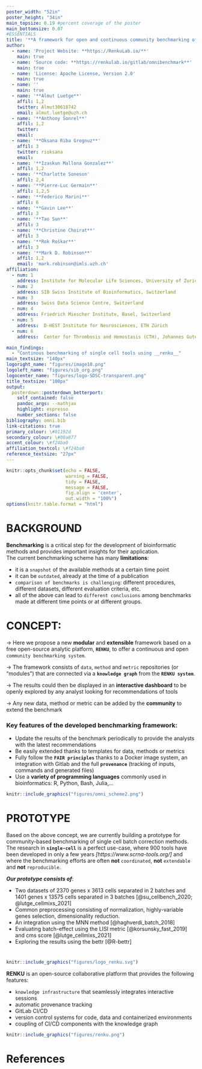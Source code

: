 ```yaml
---
poster_width: "52in"
poster_height: "34in"
main_topsize: 0.19 #percent coverage of the poster
main_bottomsize: 0.07
#ESSENTIALS
title: '**A framework for open and continuous community benchmarking of bioinformatic tools**'
author:
  - name: 'Project Website: **https://RenkuLab.io/**'
    main: true
  - name: 'Source code: **https://renkulab.io/gitlab/omnibenchmark**'
    main: true
  - name: 'License: Apache License, Version 2.0'
    main: true
  - name: ''
    main: true
  - name: '**Almut Luetge**'
    affil: 1,2
    twitter: Almut30618742 
    email: almut.luetge@uzh.ch
  - name: '**Anthony Sonrel**'
    affil: 1,2
    twitter:  
    email: 
  - name: '**Oksana Riba Grognuz**'
    affil: 3
    twitter: rioksana
    email: 
  - name: '**Izaskun Mallona Gonzalez**'
    affil: 1,2
  - name: '**Charlotte Soneson'
    affil: 2,4
  - name: '**Pierre-Luc Germain**'
    affil: 1,2,5
  - name: '**Federico Marini**'
    affil: 6
  - name: '**Gavin Lee**'
    affil: 3
  - name: '**Tao Sun**'
    affil: 3
  - name: '**Christine Choirat**'
    affil: 3
  - name: '**Rok Roškar**'
    affil: 3
  - name: '**Mark D. Robinson**'
    affil: 1,2
    email: 'mark.robinson@imls.uzh.ch'
affiliation:
  - num: 1
    address: Institute for Molecular Life Sciences, University of Zurich, Switzerland
  - num: 2
    address: SIB Swiss Institute of Bioinformatics, Switzerland
  - num: 3
    address: Swiss Data Science Centre, Switzerland
  - num: 4
    address: Friedrich Miescher Institute, Basel, Switzerland
  - num: 5
    address:  D-HEST Institute for Neurosciences, ETH Zürich
  - num: 6
    address:  Center for Thrombosis and Hemostasis (CTH), Johannes Gutenberg University Mainz

main_findings:
  - "Continous benchmarking of single cell tools using __renku__"
main_textsize: "140px"
logoright_name: "figures/image10.png"
logoleft_name: "figures/sib_org.png"
logocenter_name: "figures/logo-SDSC-transparent.png"
title_textsize: "100px"
output: 
  posterdown::posterdown_betterport:
    self_contained: false
    pandoc_args: --mathjax
    highlight: espresso
    number_sections: false
bibliography: omni.bib
link-citations: true
primary_colour: \#01192d 
secondary_colour: \#00a877
accent_colour: \#f24ba0
affiliation_textcol: \#f24ba0
reference_textsize: "27px"
---
```

<style>
#main-img-left {
 width: 6%;
}
#main-img-center {
 width: 10%;
}
#main-img-right {
 width: 8%;
}
</style>


```r
knitr::opts_chunk$set(echo = FALSE,
                      warning = FALSE,
                      tidy = FALSE,
                      message = FALSE,
                      fig.align = 'center',
                      out.width = "100%")
options(knitr.table.format = "html") 
```
  
#
#

# BACKGROUND

**Benchmarking** is a critical step for the development of bioinformatic methods and provides important insights for their application.  
The current benchmarking scheme has many **limitations**:

+ it is a `snapshot` of the available methods at a certain time point
+ it can be `outdated`, already at the time of a publication
+ `comparison of benchmarks is challenging`: different procedures, different datasets, different evaluation criteria, etc.
+ all of the above can lead to `different conclusions` among benchmarks made at different time points or at different groups.

#
#  
  
# CONCEPT: 

→ Here we propose a new **modular** and **extensible** framework based on a free open-source analytic platform, **`RENKU`**, to offer a continuous and open `community benchmarking system`.

→ The framework consists of `data`, `method` and `metric` repositories (or “modules”) that are connected via a **`knowledge graph`** from the **`RENKU system`**. 

→ The results could then be displayed in an **interactive dashboard** to be openly explored by any analyst looking for recommendations of tools

→ Any new data, method or metric can be added by the **community** to extend the benchmark


### Key features of the developed benchmarking framework: 

+ Update the results of the benchmark periodically to provide the analysts with the latest recommendations
+ Be easily extended thanks to templates for data, methods or metrics
+ Fully follow the **`FAIR principles`** thanks to a Docker image system, an integration with Gitlab and the full **`provenance`** (tracking of inputs, commands and generated files)
+ Use a **variety of programming languages** commonly used in bioinformatics: R, Python, Bash, Julia,...

```r
knitr::include_graphics("figures/omni_scheme2.png")
``` 

#
#

# PROTOTYPE 

Based on the above concept, we are currently building a prototype for community-based benchmarking of single cell batch correction methods. 
The research in **`single-cell`** is a perfect use-case, where 900 tools have been developed in only a few years *[https://www.scrna-tools.org/]* and where the benchmarking efforts are often **not** `coordinated`, **not** `extendable` and **not** `reproducible`.

**_Our prototype consists of_**:

+ Two datasets of 2370 genes x 3613 cells separated in 2 batches  and 1401 genes x 13575 cells separated in 3 batches [@su_cellbench_2020; @lutge_cellmixs_2021]
+ Common preprocessing consisting of normalization, highly-variable genes selection, dimensionality reduction. 
+ An integration using the MNN method [@haghverdi_batch_2018]
+ Evaluating batch-effect using the LISI metric [@korsunsky_fast_2019] and cms score [@lutge_cellmixs_2021]
+ Exploring the results using the bettr [@R-bettr]

#
#

```r
knitr::include_graphics("figures/logo_renku.svg")
``` 

**RENKU** is an open-source collaborative platform that provides the following features:

+ `knowledge infrastructure` that seamlessly integrates interactive sessions
+ automatic provenance tracking
+ GitLab CI/CD
+ version control systems for code, data and containerized environments
+ coupling of CI/CD components with the knowledge graph

```r
knitr::include_graphics("figures/renku.png")
``` 

# References
